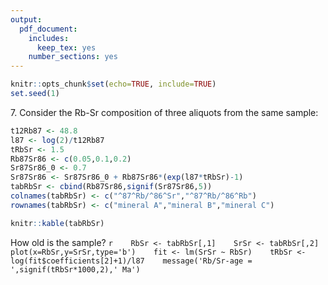```yaml
---
output:
  pdf_document:
    includes:
      keep_tex: yes
    number_sections: yes
---
```


```r
knitr::opts_chunk$set(echo=TRUE, include=TRUE)
set.seed(1)
```
\newif\ifsol
\soltrue
\pagestyle{empty}
7\. Consider the Rb-Sr composition of three aliquots from the same
sample:

   ```r
   t12Rb87 <- 48.8
   l87 <- log(2)/t12Rb87
   tRbSr <- 1.5
   Rb87Sr86 <- c(0.05,0.1,0.2)
   Sr87Sr86_0 <- 0.7
   Sr87Sr86 <- Sr87Sr86_0 + Rb87Sr86*(exp(l87*tRbSr)-1)
   tabRbSr <- cbind(Rb87Sr86,signif(Sr87Sr86,5))
   colnames(tabRbSr) <- c("^87^Rb/^86^Sr","^87^Rb/^86^Rb")
   rownames(tabRbSr) <- c("mineral A","mineral B","mineral C")
   ```
   ```r
   knitr::kable(tabRbSr)
   ```
   How old is the sample?
   ```r
   RbSr <- tabRbSr[,1]
   SrSr <- tabRbSr[,2]
   plot(x=RbSr,y=SrSr,type='b')
   fit <- lm(SrSr ~ RbSr)
   tRbSr <- log(fit$coefficients[2]+1)/l87
   message('Rb/Sr-age = ',signif(tRbSr*1000,2),' Ma')
   ```
